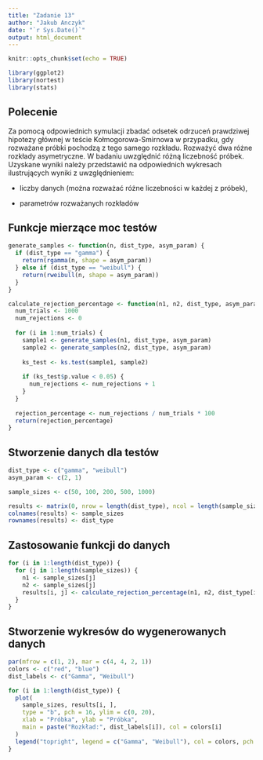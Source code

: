 ```yaml
---
title: "Zadanie 13"
author: "Jakub Anczyk"
date: "`r Sys.Date()`"
output: html_document
---
```


```r
knitr::opts_chunk$set(echo = TRUE)
```

```r
library(ggplot2)
library(nortest)
library(stats)
```

## Polecenie

Za pomocą odpowiednich symulacji zbadać odsetek odrzuceń prawdziwej hipotezy głównej w teście Kołmogorowa-Smirnowa w przypadku, gdy rozważane próbki pochodzą z tego samego rozkładu. Rozważyć dwa różne rozkłady asymetryczne. W badaniu uwzględnić różną liczebność próbek. Uzyskane wyniki należy przedstawić na odpowiednich wykresach ilustrujących wyniki z uwzględnieniem:

- liczby danych (można rozważać różne liczebności w każdej z próbek),

- parametrów rozważanych rozkładów

## Funkcje mierzące moc testów

```r

generate_samples <- function(n, dist_type, asym_param) {
  if (dist_type == "gamma") {
    return(rgamma(n, shape = asym_param))
  } else if (dist_type == "weibull") {
    return(rweibull(n, shape = asym_param))
  }
}

calculate_rejection_percentage <- function(n1, n2, dist_type, asym_param) {
  num_trials <- 1000
  num_rejections <- 0
  
  for (i in 1:num_trials) {
    sample1 <- generate_samples(n1, dist_type, asym_param)
    sample2 <- generate_samples(n2, dist_type, asym_param)
    
    ks_test <- ks.test(sample1, sample2)
    
    if (ks_test$p.value < 0.05) {
      num_rejections <- num_rejections + 1
    }
  }
  
  rejection_percentage <- num_rejections / num_trials * 100
  return(rejection_percentage)
}

```

## Stworzenie danych dla testów

```r

dist_type <- c("gamma", "weibull")
asym_param <- c(2, 1) 

sample_sizes <- c(50, 100, 200, 500, 1000)

results <- matrix(0, nrow = length(dist_type), ncol = length(sample_sizes))
colnames(results) <- sample_sizes
rownames(results) <- dist_type


```

## Zastosowanie funkcji do danych

```r

for (i in 1:length(dist_type)) {
  for (j in 1:length(sample_sizes)) {
    n1 <- sample_sizes[j]
    n2 <- sample_sizes[j]
    results[i, j] <- calculate_rejection_percentage(n1, n2, dist_type[i], asym_param[i])
  }
}

```

## Stworzenie wykresów do wygenerowanych danych

```r

par(mfrow = c(1, 2), mar = c(4, 4, 2, 1))
colors <- c("red", "blue")
dist_labels <- c("Gamma", "Weibull")

for (i in 1:length(dist_type)) {
  plot(
    sample_sizes, results[i, ],
    type = "b", pch = 16, ylim = c(0, 20),
    xlab = "Próbka", ylab = "Próbka",
    main = paste("Rozkład:", dist_labels[i]), col = colors[i]
  )
  legend("topright", legend = c("Gamma", "Weibull"), col = colors, pch = 16)
}

```